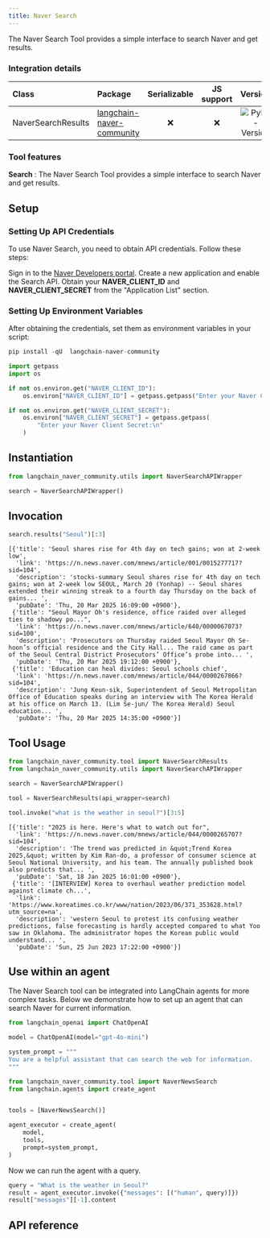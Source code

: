 ```yaml
---
title: Naver Search
---
```


The Naver Search Tool provides a simple interface to search Naver and get results.

### Integration details

| Class | Package | Serializable | JS support |  Version |
| :--- | :--- | :---: | :---: | :---: |
| NaverSearchResults | [langchain-naver-community](https://pypi.org/project/langchain-naver-community/) | ❌ | ❌ |  ![PyPI - Version](https://img.shields.io/pypi/v/langchain-naver-community?style=flat-square&label=%20) |

### Tool features

**Search** : The Naver Search Tool provides a simple interface to search Naver and get results.

## Setup

### Setting Up API Credentials

To use Naver Search, you need to obtain API credentials. Follow these steps:

Sign in to the [Naver Developers portal](https://developers.naver.com/main/).
Create a new application and enable the Search API.
Obtain your **NAVER_CLIENT_ID** and **NAVER_CLIENT_SECRET** from the "Application List" section.

### Setting Up Environment Variables

After obtaining the credentials, set them as environment variables in your script:

```python
pip install -qU  langchain-naver-community
```

```python
import getpass
import os

if not os.environ.get("NAVER_CLIENT_ID"):
    os.environ["NAVER_CLIENT_ID"] = getpass.getpass("Enter your Naver Client ID:\n")

if not os.environ.get("NAVER_CLIENT_SECRET"):
    os.environ["NAVER_CLIENT_SECRET"] = getpass.getpass(
        "Enter your Naver Client Secret:\n"
    )
```

## Instantiation

```python
from langchain_naver_community.utils import NaverSearchAPIWrapper

search = NaverSearchAPIWrapper()
```

## Invocation

```python
search.results("Seoul")[:3]
```

```output
[{'title': 'Seoul shares rise for 4th day on tech gains; won at 2-week low',
  'link': 'https://n.news.naver.com/mnews/article/001/0015277717?sid=104',
  'description': 'stocks-summary Seoul shares rise for 4th day on tech gains; won at 2-week low SEOUL, March 20 (Yonhap) -- Seoul shares extended their winning streak to a fourth day Thursday on the back of gains... ',
  'pubDate': 'Thu, 20 Mar 2025 16:09:00 +0900'},
 {'title': "Seoul Mayor Oh's residence, office raided over alleged ties to shadowy po...",
  'link': 'https://n.news.naver.com/mnews/article/640/0000067073?sid=100',
  'description': 'Prosecutors on Thursday raided Seoul Mayor Oh Se-hoon’s official residence and the City Hall... The raid came as part of the Seoul Central District Prosecutors’ Office’s probe into... ',
  'pubDate': 'Thu, 20 Mar 2025 19:12:00 +0900'},
 {'title': 'Education can heal divides: Seoul schools chief',
  'link': 'https://n.news.naver.com/mnews/article/044/0000267866?sid=104',
  'description': 'Jung Keun-sik, Superintendent of Seoul Metropolitan Office of Education speaks during an interview with The Korea Herald at his office on March 13. (Lim Se-jun/ The Korea Herald) Seoul education... ',
  'pubDate': 'Thu, 20 Mar 2025 14:35:00 +0900'}]
```

## Tool Usage

```python
from langchain_naver_community.tool import NaverSearchResults
from langchain_naver_community.utils import NaverSearchAPIWrapper

search = NaverSearchAPIWrapper()

tool = NaverSearchResults(api_wrapper=search)

tool.invoke("what is the weather in seoul?")[3:5]
```

```output
[{'title': "2025 is here. Here's what to watch out for",
  'link': 'https://n.news.naver.com/mnews/article/044/0000265707?sid=104',
  'description': 'The trend was predicted in &quot;Trend Korea 2025,&quot; written by Kim Ran-do, a professor of consumer science at Seoul National University, and his team. The annually published book also predicts that... ',
  'pubDate': 'Sat, 18 Jan 2025 16:01:00 +0900'},
 {'title': '[INTERVIEW] Korea to overhaul weather prediction model against climate ch...',
  'link': 'https://www.koreatimes.co.kr/www/nation/2023/06/371_353628.html?utm_source=na',
  'description': 'western Seoul to protest its confusing weather predictions, false forecasting is hardly accepted compared to what Yoo saw in Oklahoma. The administrator hopes the Korean public would understand... ',
  'pubDate': 'Sun, 25 Jun 2023 17:22:00 +0900'}]
```

## Use within an agent

The Naver Search tool can be integrated into LangChain agents for more complex tasks. Below we demonstrate how to set up an agent that can search Naver for current information.

```python
from langchain_openai import ChatOpenAI

model = ChatOpenAI(model="gpt-4o-mini")

system_prompt = """
You are a helpful assistant that can search the web for information.
"""
```

```python
from langchain_naver_community.tool import NaverNewsSearch
from langchain.agents import create_agent


tools = [NaverNewsSearch()]

agent_executor = create_agent(
    model,
    tools,
    prompt=system_prompt,
)
```

Now we can run the agent with a query.

```python
query = "What is the weather in Seoul?"
result = agent_executor.invoke({"messages": [("human", query)]})
result["messages"][-1].content
```

## API reference
